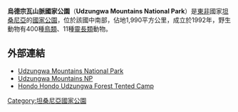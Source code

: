 {{Infobox protected area
| name = 烏德宗瓦山脈國家公園
| iucn_category = II
| photo = Udzungwa mountains-1.jpg
| photo_caption = 
| location = {{flag|Tanzania}}
| nearest_city = 
| map = Tanzania
| lat_d = 7
| lat_m = 48
| lat_s = 
| lat_NS = S
| long_d = 36
| long_m = 41
| long_s = 
| long_EW = E
| area = 1,990平方公里
| established = 
| visitation_num = 
| visitation_year = 
| governing_body = 
}}

'''烏德宗瓦山脈國家公園'''（'''Udzungwa Mountains National Park'''）是[[東非|東非]]國家[[坦桑尼亞|坦桑尼亞]]的[[國家公園|國家公園]]，位於該國中南部，佔地1,990平方公里，成立於1992年，野生動物有400種[[鳥類|鳥類]]、11種[[靈長類|靈長類]]動物。

== 外部連結 ==
*[http://www.udzungwa.org/ Udzungwa Mountains National Park] {{WebCite|url=https://www.webcitation.org/67xLCHSkd?url=http://www.udzungwa.org/ |date=20120526200249 |dateformat=iso }}
*[https://web.archive.org/web/20120915072503/http://www.tanzaniaparks.com/uzdungwa.html Udzungwa Mountains NP]
*[http://www.udzungwaforestcamp.com Hondo Hondo Udzungwa Forest Tented Camp] {{Wayback|url=http://www.udzungwaforestcamp.com/ |date=20210227062218 }}

{{Tanzania-stub}}
{{DEFAULTSORT:Udzungwa Mountains}}
[[Category:坦桑尼亞國家公園|Category:坦桑尼亞國家公園]]
